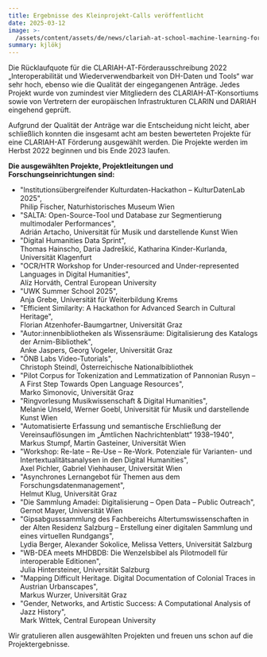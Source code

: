```yaml
---
title: Ergebnisse des Kleinprojekt-Calls veröffentlicht
date: 2025-03-12
image: >-
  /assets/content/assets/de/news/clariah-at-school-machine-learning-for-digital-scholarly-editions/image.jpg
summary: kjlökj
---
```

Die Rücklaufquote für die CLARIAH-AT-Förderausschreibung 2022 „Interoperabilität und Wiederverwendbarkeit von DH-Daten und Tools“ war sehr hoch, ebenso wie die Qualität der eingegangenen Anträge. Jedes Projekt wurde von zumindest vier Mitgliedern des CLARIAH-AT-Konsortiums sowie von Vertretern der europäischen Infrastrukturen CLARIN und DARIAH eingehend geprüft.

Aufgrund der Qualität der Anträge war die Entscheidung nicht leicht, aber schließlich konnten die insgesamt acht am besten bewerteten Projekte für eine CLARIAH-AT Förderung ausgewählt werden. Die Projekte werden im Herbst 2022 beginnen und bis Ende 2023 laufen.

**Die ausgewählten Projekte, Projektleitungen und Forschungseinrichtungen sind:**

* "Institutionsübergreifender Kulturdaten-Hackathon – KulturDatenLab 2025", \
  Philip Fischer, Naturhistorisches Museum Wien
* "SALTA: Open-Source-Tool und Database zur Segmentierung multimodaler Performances", \
  Adrián Artacho, Universität für Musik und darstellende Kunst Wien
* "Digital Humanities Data Sprint",\
  Thomas Hainscho, Daria Jadreškić, Katharina Kinder-Kurlanda, Universität Klagenfurt
* "OCR/HTR Workshop for Under-resourced and Under-represented Languages in Digital Humanities", \
  Alíz Horváth, Central European University
* "UWK Summer School 2025",\
  Anja Grebe, Universität für Weiterbildung Krems
* "Efficient Similarity: A Hackathon for Advanced Search in Cultural Heritage",\
  Florian Atzenhofer-Baumgartner, Universität Graz
* "Autor:innenbibliotheken als Wissensräume: Digitalisierung des Katalogs der Arnim-Bibliothek", \
  Anke Jaspers, Georg Vogeler, Universität Graz
* "ÖNB Labs Video-Tutorials",\
  Christoph Steindl, Österreichische Nationalbibliothek
* "Pilot Corpus for Tokenization and Lemmatization of Pannonian Rusyn – A First Step Towards Open Language Resources",\
  Marko Simonovic, Universität Graz
* "Ringvorlesung Musikwissenschaft & Digital Humanities",\
  Melanie Unseld, Werner Goebl, Universität für Musik und darstellende Kunst Wien
* "Automatisierte Erfassung und semantische Erschließung der Vereinsauflösungen im „Amtlichen Nachrichtenblatt“ 1938–1940",\
  Markus Stumpf, Martin Gasteiner, Universität Wien
* "Workshop: Re-late – Re-Use – Re-Work. Potenziale für Varianten- und Intertextualitätsanalysen in den Digital Humanities",\
  Axel Pichler, Gabriel Viehhauser, Universität Wien
* "Asynchrones Lernangebot für Themen aus dem Forschungsdatenmanagement",\
  Helmut Klug, Universität Graz
* "Die Sammlung Amadei: Digitalisierung – Open Data – Public Outreach",\
  Gernot Mayer, Universität Wien
* "Gipsabgusssammlung des Fachbereichs Altertumswissenschaften in der Alten Residenz Salzburg – Erstellung einer digitalen Sammlung und eines virtuellen Rundgangs",\
  Lydia Berger, Alexander Sokolice, Melissa Vetters, Universität Salzburg
* "WB-DEA meets MHDBDB: Die Wenzelsbibel als Pilotmodell für interoperable Editionen",\
  Julia Hintersteiner, Universität Salzburg
* "Mapping Difficult Heritage. Digital Documentation of Colonial Traces in Austrian Urbanscapes",\
  Markus Wurzer, Universität Graz
* "Gender, Networks, and Artistic Success: A Computational Analysis of Jazz History",\
  Mark Wittek, Central European University

Wir gratulieren allen ausgewählten Projekten und freuen uns schon auf die Projektergebnisse.
